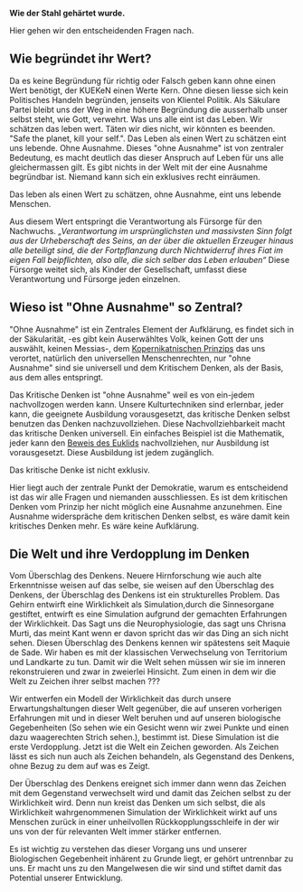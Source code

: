 '''Wie der Stahl gehärtet wurde.'''

Hier gehen wir den entscheidenden Fragen nach.

== Wie begründet ihr Wert? ==

Da es keine Begründung für richtig oder Falsch geben kann ohne einen Wert benötigt, der KUEKeN einen Werte Kern. Ohne diesen liesse sich kein Politisches Handeln begründen, jenseits von Klientel Politik. Als Säkulare Partei bleibt uns der Weg in eine höhere Begründung die ausserhalb unser selbst steht, wie Gott, verwehrt. Was uns alle eint ist das Leben. Wir schätzen das leben wert. Täten wir dies nicht, wir könnten es beenden. "Safe the planet, kill your self.". Das Leben als einen Wert zu schätzen eint uns lebende. Ohne Ausnahme. Dieses "ohne Ausnahme" ist von zentraler Bedeutung, es macht deutlich das dieser Anspruch auf Leben für uns alle gleichermassen gilt. Es gibt nichts in der Welt mit der eine Ausnahme begründbar ist. Niemand kann sich ein exklusives recht einräumen.

Das leben als einen Wert zu schätzen, ohne Ausnahme, eint uns lebende Menschen. 

Aus diesem Wert entspringt die Verantwortung als Fürsorge für den Nachwuchs. ''„Verantwortung im ursprünglichsten und massivsten Sinn folgt aus der Urheberschaft des Seins, an der über die aktuellen Erzeuger hinaus alle beteiligt sind, die der Fortpflanzung durch Nichtwiderruf ihres Fiat im eigen Fall beipflichten, also alle, die sich selber das Leben erlauben“'' Diese Fürsorge weitet sich, als Kinder der Gesellschaft, umfasst diese Verantwortung und Fürsorge jeden einzelnen.

== Wieso ist "Ohne Ausnahme" so Zentral? ==

"Ohne Ausnahme" ist ein Zentrales Element der Aufklärung, es findet sich in der Säkularität,  -es gibt kein Auserwähltes Volk, keinen Gott der uns auswählt, keinen Messias-, dem [https://de.wikipedia.org/wiki/Kopernikanisches_Prinzip Kopernikatnischen Prinzips] das uns verortet, natürlich den universellen Menschenrechten, nur "ohne Ausnahme" sind sie universell und dem Kritischem Denken, als der Basis, aus dem alles entspringt.

Das Kritische Denken ist "ohne Ausnahme" weil es von ein-jedem nachvollzogen werden kann. Unsere Kulturtechniken sind erlernbar, jeder kann, die geeignete Ausbildung vorausgesetzt, das kritische Denken selbst benutzen das Denken nachzuvollziehen. Diese Nachvollziehbarkeit macht das kritische Denken universell. Ein einfaches Beispiel ist die Mathematik, jeder kann den [https://de.wikipedia.org/wiki/Beweis_der_Irrationalit%C3%A4t_der_Wurzel_aus_2_bei_Euklid Beweis des Euklids] nachvollziehen, nur Ausbildung ist vorausgesetzt. Diese Ausbildung ist jedem zugänglich. 

Das kritische Denke ist nicht exklusiv.

Hier liegt auch der zentrale Punkt der Demokratie, warum es entscheidend ist das wir alle Fragen und niemanden ausschliessen. Es ist dem kritischen Denken vom Prinzip her nicht möglich eine Ausnahme anzunehmen. Eine Ausnahme widerspräche dem kritischen Denken selbst, es wäre damit kein kritisches Denken mehr.  Es wäre keine Aufklärung.


== Die Welt und ihre Verdopplung im Denken ==

Vom Überschlag des Denkens.
Neuere Hirnforschung wie auch alte Erkenntnisse weisen auf das selbe, sie weisen auf den Überschlag des Denkens, der Überschlag des Denkens ist ein strukturelles Problem. Das Gehirn entwirft eine Wirklichkeit als Simulation,durch die Sinnesorgane gestiftet, entwirft es eine Simulation aufgrund der gemachten Erfahrungen der Wirklichkeit. Das Sagt uns die Neurophysiologie, das sagt uns Chrisna Murti, das meint Kant wenn er davon spricht das wir das Ding an sich nicht sehen.
Diesen Überschlag des Denkens kennen wir spätestens seit Maquie de Sade.
Wir haben es mit der klassischen Verwechselung von Territorium und Landkarte zu tun. Damit wir die Welt sehen müssen wir sie im inneren rekonstruieren und zwar in zweierlei Hinsicht. Zum einen in dem wir die Welt zu Zeichen ihrer selbst machen ???

Wir entwerfen ein Modell der Wirklichkeit das durch unsere Erwartungshaltungen dieser Welt gegenüber, die auf unseren vorherigen Erfahrungen mit und in dieser Welt beruhen und auf unseren biologische Gegebenheiten (So sehen wie ein Gesicht wenn wir zwei Punkte und einen dazu waagerechten Strich sehen.), bestimmt ist.
Diese Simulation ist die erste Verdopplung. Jetzt ist die Welt ein Zeichen geworden. Als Zeichen lässt es sich nun auch als Zeichen behandeln, als Gegenstand des Denkens, ohne Bezug zu dem auf was es Zeigt.

Der Überschlag des Denkens ereignet sich immer dann wenn das Zeichen mit dem Gegenstand verwechselt wird und damit das Zeichen selbst zu der Wirklichkeit wird.
Denn nun kreist das Denken um sich selbst, die als Wirklichkeit wahrgenommenen Simulation der Wirklichkeit wirkt auf uns Menschen zurück in einer unheilvollen Rückkopplungsschleife in der wir uns von der für relevanten Welt immer stärker entfernen.

Es ist wichtig zu verstehen das dieser Vorgang uns und unserer Biologischen Gegebenheit inhärent zu Grunde liegt, er gehört untrennbar zu uns. Er macht uns zu den Mangelwesen die wir sind und stiftet damit das Potential unserer Entwicklung.